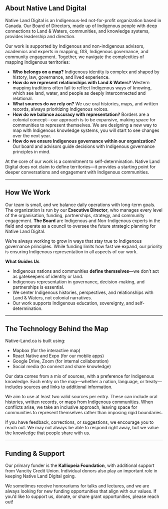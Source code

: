 
## About Native Land Digital

Native Land Digital is an Indigenous-led not-for-profit organization based in Canada. Our Board of Directors, made up of Indigenous people with deep connections to Land & Waters, communities, and knowledge systems, provides leadership and direction.

Our work is supported by Indigenous and non-indigenous advisors, academics and experts in mapping, GIS, Indigenous governance, and community engagement. Together, we navigate the complexities of mapping Indigenous territories:
- **Who belongs on a map?** Indigenous identity is complex and shaped by history, law, governance, and lived experience.
- **How do we represent relationships with Land & Waters?** Western mapping traditions often fail to reflect Indigenous ways of knowing, which see land, water, and people as deeply interconnected and relational.
- **What sources do we rely on?** We use oral histories, maps, and written records, always prioritizing Indigenous voices.
- **How do we balance accuracy with representation?** Borders are a colonial concept—our approach is to be expansive, making space for communities to represent themselves. We are designing a new way to map with Indigenous knowledge systems, you will start to see changes over the next year. 
- **How do we ensure Indigenous governance within our organization?** Our board and advisors guide decisions with Indigenous governance principles in mind.

At the core of our work is a commitment to self-determination. Native Land Digital does not claim to define territories—it provides a starting point for deeper conversations and engagement with Indigenous communities.

--- 

## How We Work

Our team is small, and we balance daily operations with long-term goals. The organization is run by our **Executive Director**, who manages every level of the organisation, funding, partnerships, strategy, and community engagement. **The Board** are Indigenous and Non-Indigenous experts in the field and operate as a council to oversee the future strategic planning for Native Land Digital. 

We’re always working to grow in ways that stay true to Indigenous governance principles. While funding limits how fast we expand, our priority is ensuring Indigenous representation in all aspects of our work.

**What Guides Us**

- Indigenous nations and communities **define themselves**—we don’t act as gatekeepers of identity or land.
- Indigenous representation in governance, decision-making, and partnerships is essential.
- We center Indigenous histories, perspectives, and relationships with Land & Waters, not colonial narratives.
- Our work supports Indigenous education, sovereignty, and self-determination.

--- 

## The Technology Behind the Map

Native-Land.ca is built using:
- Mapbox (for the interactive map)
- React Native and Expo (for our mobile apps)
- Google Drive, Zoom (for internal collaboration)
- Social media (to connect and share knowledge)

Our data comes from a mix of sources, with a preference for Indigenous knowledge. Each entry on the map—whether a nation, language, or treaty—includes sources and links to additional information.

We aim to use at least two valid sources per entry. These can include oral histories, written records, or maps from Indigenous communities. When conflicts arise, we take an inclusive approach, leaving space for communities to represent themselves rather than imposing rigid boundaries.

If you have feedback, corrections, or suggestions, we encourage you to reach out. We may not always be able to respond right away, but we value the knowledge that people share with us.

--- 

## Funding & Support

Our primary funder is the **Kalliopeia Foundation**, with additional support from Vancity Credit Union. Individual donors also play an important role in keeping Native Land Digital going.

We sometimes receive honorariums for talks and lectures, and we are always looking for new funding opportunities that align with our values. If you’d like to support us, donate, or share grant opportunities, please reach out!
